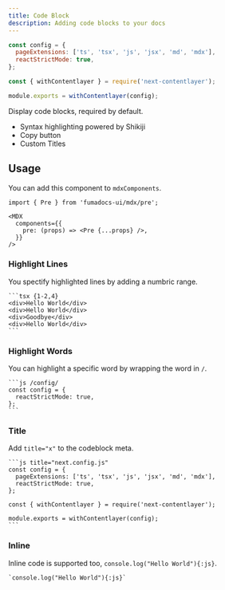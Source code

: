 ```yaml
---
title: Code Block
description: Adding code blocks to your docs
---
```


<Wrapper>
<div className="bg-background rounded-lg prose-no-margin">

```js title="next.config.js" {10} /config/
const config = {
  pageExtensions: ['ts', 'tsx', 'js', 'jsx', 'md', 'mdx'],
  reactStrictMode: true,
};

const { withContentlayer } = require('next-contentlayer');

module.exports = withContentlayer(config);
```

</div>
</Wrapper>

Display code blocks, required by default.

- Syntax highlighting powered by Shikiji
- Copy button
- Custom Titles

## Usage

You can add this component to `mdxComponents`.

```mdx {5}
import { Pre } from 'fumadocs-ui/mdx/pre';

<MDX
  components={{
    pre: (props) => <Pre {...props} />,
  }}
/>
```

### Highlight Lines

You spectify highlighted lines by adding a numbric range.

````mdx
```tsx {1-2,4}
<div>Hello World</div>
<div>Hello World</div>
<div>Goodbye</div>
<div>Hello World</div>
```
````

### Highlight Words

You can highlight a specific word by wrapping the word in `/`.

````mdx
```js /config/
const config = {
  reactStrictMode: true,
};
```
````

### Title

Add `title="x"` to the codeblock meta.

````mdx
```js title="next.config.js"
const config = {
  pageExtensions: ['ts', 'tsx', 'js', 'jsx', 'md', 'mdx'],
  reactStrictMode: true,
};

const { withContentlayer } = require('next-contentlayer');

module.exports = withContentlayer(config);
```
````

### Inline

Inline code is supported too, `console.log("Hello World"){:js}`.

```mdx
`console.log("Hello World"){:js}`
```
